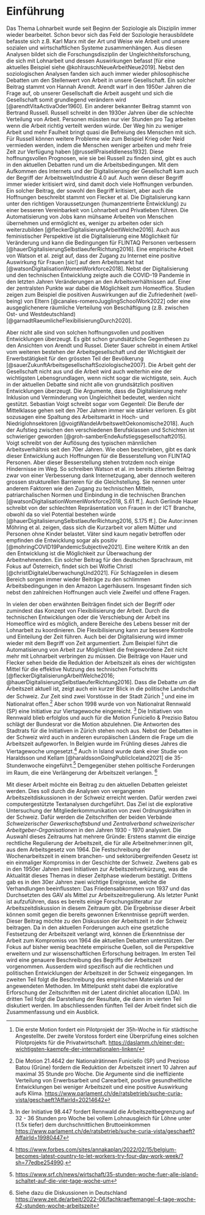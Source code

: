 # Einführung

Das Thema Lohnarbeit wurde seit Beginn der Soziologie als Disziplin immer wieder bearbeitet. Schon bevor sich das Feld der Soziologie herausbildete befasste sich z.B. Karl Marx mit der Art und Weise wie Arbeit und unsere sozialen und wirtschaftlichen Systeme zusammenhängen. Aus diesen Analysen bildet sich die Forschungsdisziplin der Ungleichheitsforschung, die sich mit Lohnarbeit und dessen Auswirkungen befasst [für eine aktuelles Beispiel siehe @kohlrauschNeueArbeitNeue2019]. Nebst den soziologischen Analysen fanden sich auch immer wieder philosophische Debatten um den Stellenwert von Arbeit in unsere Gesellschaft. Ein solcher Beitrag stammt von Hannah Arendt. Arendt warf in den 1950er Jahren die Frage auf, ob unserer Gesellschaft die Arbeit ausgeht und sich die Gesellschaft somit grundlegend verändern wird [@arendtVitaActivaOder1960]. Ein anderer bekannter Beitrag stammt von Bertrand Russell. Russell schreibt in den 1930er Jahren über die schlechte Verteilung von Arbeit. Personen müssten nur vier Stunden pro Tag arbeiten wenn die Arbeit richtig verteilt werden würde. Der Weg hin zu weniger Arbeit und mehr Faulheit bringt quasi die Befreiung des Menschen mit sich. Für Russell können weitere Probleme wie zum Beispiel Krieg oder Neid vermieden werden, indem die Menschen weniger arbeiten und mehr freie Zeit zur Verfügung haben [@russellPraiseIdleness1932]. Diese hoffnungsvollen Prognosen, wie sie bei Russell zu finden sind, gibt es auch in den aktuellen Debatten rund um die Arbeitsbedingungen. Mit dem Aufkommen des Internets und der Digitalisierung der Gesellschaft kam auch der Begriff der Arbeitswelt/Industrie 4.0 auf. Auch wenn dieser Begriff immer wieder kritisiert wird, sind damit doch viele Hoffnungen verbunden. Ein solcher Beitrag, der sowohl den Begriff kritisiert, aber auch die Hoffnungen beschreibt stammt von Flecker et al. Die Digitalisierung kann unter den richtigen Voraussetzungen (humanzentrierte Entwicklung) zu einer besseren Vereinbarkeit von Lohnarbeit und Privatleben führen. Die Automatisierung von Jobs kann mühsame Arbeiten von Menschen übernehmen und ermöglicht es, weniger zu arbeiten oder sich weiterzubilden [@fleckerDigitalisierungArbeitWelche2016]. Auch aus feministischer Perspektive ist die Digitalisierung eine Möglichkeit für Veränderung und kann die Bedingungen für FLINTAQ Personen verbessern [@hauerDigitalisierungSelbstlaeuferRichtung2016]. Eine empirische Arbeit von Watson et al. zeigt auf, dass der Zugang zu Internet eine positive Auswirkung für Frauen [sic!] auf dem Arbeitsmarkt hat [@watsonDigitalisationWomenWorkforce2018]. Nebst der Digitalisierung und den technischen Entwicklung zeigte auch die COVID-19 Pandemie in den letzten Jahren Veränderungen an den Arbeitsverhältnissen auf. Einer der zentralsten Punkte war dabei die Möglichkeit zum Homeoffice. Studien zeigen zum Beispiel die positiven Auswirkungen auf die Zufriedenheit (well-being) von Eltern [@canales-romeroJugglingSchoolWork2022] oder eine ausgeglichenere räumliche Verteilung von Beschäftigung (z.B. zwischen Ost- und Westdeutschland) [@garnadtRaeumlicheFlexibilisierungDurch2020]. 

Aber nicht alle sind von solchen hoffnungsvollen und positiven Entwicklungen überzeugt. Es gibt schon grundsätzliche Gegenthesen zu den Ansichten von Arendt und Russel. Dieter Sauer schreibt in einem Artikel vom weiteren bestehen der Arbeitsgesellschaft und der Wichtigkeit der Erwerbstätigkeit für den grössten Teil der Bevölkerung [@sauerZukunftArbeitsgesellschaftSoziologische2007]. Die Arbeit geht der Gesellschaft nicht aus und die Arbeit wird auch weiterhin eine der wichtigsten Lebensgrundlagen, wenn nicht sogar die wichtigste, sein. Auch in der aktuellen Debatte sind nicht alle von grundsätzlich positiven Entwicklungen überzeugt. Die Argumente, dass die Digitalisierung mehr Inklusion und Verminderung von Ungleichheit bedeutet, werden nicht gestützt. Sebastian Voigt schreibt sogar vom Gegenteil: Die Berufe der Mittelklasse gehen seit den 70er Jahren immer wie stärker verloren. Es gibt sozusagen eine Spaltung des Arbeitsmarkt in Hoch- und Niedriglohnsektoren [@voigtWandelArbeitsweltOekonomische2018]. Auch der Aufstieg zwischen den verschiedenen Berufsklassen und Schichten ist schwieriger geworden [@groh-samberEndeAufstiegsgesellschaft2015]. Voigt schreibt von der Auflösung des typischen männlichen Arbeitsverhältnis seit den 70er Jahren. Wie oben beschrieben, gibt es dank dieser Entwicklung auch Hoffnungen für die Besserstellung von FLINTAQ Personen. Aber dieser Besserstellung stehen trotzdem noch einige Hindernisse im Weg. So schreiben Watson et al. im bereits zitierten Beitrag zwar von einer Verbesserung dank Internetzugang, aber dennoch weiteren grossen strukturellen Barrieren für die Gleichstellung. Sie nennen unter anderem Faktoren wie den Zugang zu technischen Mitteln, patriarchalischen Normen und Einbindung in die technischen Branchen [@watsonDigitalisationWomenWorkforce2018, S.61 ff.]. Auch Gerlinde Hauer schreibt von der schlechten Repräsentation von Frauen in der ICT Branche, obwohl da so viel Potential bestehen würde [@hauerDigitalisierungSelbstlaeuferRichtung2016, S.175 ff.]. Die Autor:innen Möhring et al. zeigen, dass sich die Kurzarbeit vor allem Mütter und Personen ohne Kinder belastet. Väter sind kaum negativ betroffen oder empfinden die Entwicklung sogar als positiv [@mohringCOVID19PandemicSubjective2021]. Eine weitere Kritik an den den Entwicklung ist die Möglichkeit zur Überwachung der Arbeitnehmenden. Ein solcher Beitrag für den deutschen Sprachraum, mit Fokus auf Österreich, findet sich bei Wolfie Christl [@christlDigitaleUberwachungUnd2021]. Für Schlagzeilen in diesem Bereich sorgen immer wieder Beiträge zu den schlimmen Arbeitsbedingungen in den Amazon Lagerhäusern. Insgesamt finden sich nebst den zahlreichen Hoffnungen auch viele Zweifel und offene Fragen.

In vielen der oben erwähnten Beiträgen findet sich der Begriff oder zumindest das Konzept von Flexibilisierung der Arbeit. Durch die technischen Entwicklungen oder die Verschiebung der Arbeit ins Homeoffice wird es möglich, andere Bereiche des Lebens besser mit der Lohnarbeit zu koordinieren. Die Flexibilisierung kann zur bessere Kontrolle und Einteilung der Zeit führen. Auch bei der Digitalisierung wird immer wieder mit dem Begriff von Zeit argumentiert. Zum Beispiel führt die Automatisierung von Arbeit zur Möglichkeit die freigewordene Zeit nicht mehr mit Lohnarbeit verbringen zu müssen. Die Beiträge von Hauer und Flecker sehen beide die Reduktion der Arbeitszeit als eines der wichtigsten Mittel für die effektive Nutzung des technischen Fortschritts [@fleckerDigitalisierungArbeitWelche2016; @hauerDigitalisierungSelbstlaeuferRichtung2016]. Dass die Debatte um die Arbeitszeit aktuell ist, zeigt auch ein kurzer Blick in die politische Landschaft der Schweiz. Zur Zeit sind zwei Vorstösse in der Stadt Zürich ^[Die erste Motion fordert ein Pilotprojekt der 35h-Woche in für städtische Angestellte. Der zweite Vorstoss fordert eine Überprüfung eines solchen Pilotprojekts für die Privatwirtschaft.  <https://daslamm.ch/einer-der-wichtigsten-kaempfe-der-internationalen-linken/>] und eine im Nationalrat offen.^[Die Motion 21.4642 der Nationalrätinnen Funiciello (SP) und Prezioso Batou (Grüne) fordern die Reduktion der Arbeitszeit innert 10 Jahren auf maximal 35 Stunde pro Woche. Die Argumente sind die ineffiziente Verteilung von Erwerbsarbeit und Carearbeit, positive gesundheitliche Entwicklungen bei weniger Arbeitszeit und eine positive Auswirkung aufs Klima. <https://www.parlament.ch/de/ratsbetrieb/suche-curia-vista/geschaeft?AffairId=20214642>] Aber schon 1998 wurde von von Nationalrat Rennwald (SP) eine Initiative zur Viertagewoche eingereicht. ^[In der Initiative 98.447 fordert Rennwald die Arbeitszeitbegrenzung auf 32 - 36 Stunden pro Woche bei vollem Lohnausgleich für Löhne unter (1.5x tiefer) dem durchschnittlichen Bruttoeinkommen <https://www.parlament.ch/de/ratsbetrieb/suche-curia-vista/geschaeft?AffairId=19980447>] Die Initiativen von Rennwald blieb erfolglos und auch für die Motion Funiciello & Prezisio Batou schlägt der Bundesrat vor die Motion abzulehnen. Die Antworten des Stadtrats für die Initiativen in Zürich stehen noch aus. Nebst der Debatten in der Schweiz wird auch in anderen europäischen Ländern die Frage um die Arbeitszeit aufgeworfen. In Belgien wurde im Frühling dieses Jahres die Viertagewoche umgesetzt.^[ <https://www.forbes.com/sites/annakaplan/2022/02/15/belgium-becomes-latest-country-to-let-workers-try-four-day-work-week/?sh=77edbe254990>.] Auch in Island wurde dank einer Studie von Haraldsson und Kellam [@haraldssonGoingPublicIceland2021] die 35-Stundenwoche eingeführt.^[<https://www.srf.ch/news/wirtschaft/35-stunden-woche-fuer-alle-island-schaltet-auf-die-vier-tage-woche-um>] Demgegenüber stehen politische Forderungen im Raum, die eine Verlängerung der Arbeitszeit verlangen. ^[Siehe dazu die Diskussionen in Deutschland <https://www.zeit.de/arbeit/2022-06/fachkraeftemangel-4-tage-woche-42-stunden-woche-arbeitszeit>] 

Mit dieser Arbeit möchte ein Beitrag zu den aktuellen Debatten geleistet werden. Dies soll durch die Analysen von vergangenen Arbeitszeitdiskussionen in der Schweiz erreicht werden. Dafür werden zwei computergestützte Textanalysen durchgeführt. Das Ziel ist die explorative Untersuchung der Mitgliederkommunikation von zwei Ordnungskräften in der Schweiz. Dafür werden die Zeitschriften der beiden Verbände *Schweizerischer Gewerkschaftsbund* und *Zentralverband schweizerischer Arbeitgeber-Organisationen* in den Jahren 1930 - 1970 analysiert. Die Auswahl dieses Zeitraums hat mehrere Gründe: Erstens stammt die einzige rechtliche Regulierung der Arbeitszeit, die für alle Arbeitnehmer:innen gilt, aus dem Arbeitsgesetz von 1964. Die Festschreibung der Wochenarbeitszeit in einem branchen- und sektorübergreifenden Gesetz ist ein einmaliger Kompromiss in der Geschichte der Schweiz. Zweitens gab es in den 1950er Jahren zwei Initiativen zur Arbeitszeitverkürzung, was die Aktualität dieses Themas in dieser Zeitphase wiederum bestätigt. Drittens gab es in den 30er Jahren zwei wichtige Ereignisse, welche die Verhandlungen beeinflussten: Das Friedensabkommen von 1937 und das Durchsetzten des GAV als Mittel zur Arbeitszeitregulierung. Als letzter Punkt ist aufzuführen, dass es bereits einige Forschungsliteratur zur Arbeitszeitdiskussion in diesem Zeitraum gibt. Die Ergebnisse dieser Arbeit können somit gegen die bereits gewonnen Erkenntnisse geprüft werden. Dieser Beitrag möchte zu den Diskussion der Arbeitszeit in der Schweiz beitragen. Da in den aktuellen Forderungen auch eine gsetzliche Festsetzung der Arbeitszeit verlangt wird, können die Erkenntnisse der Arbeit zum Kompromiss von 1964 die aktuellen Debatten unterstützen. Der Fokus auf bisher wenig beachtete empirische Quellen, soll die Perspektive erweitern und zur wissenschaftlichen Erforschung beitragen. Im ersten Teil wird eine genauere Beschreibung des Begriffs der Arbeitszeit vorgenommen. Ausserdem wird spezifisch auf die rechtlichen und politischen Entwicklungen der Arbeitszeit in der Schweiz eingegangen. Im zweiten Teil folgt die Beschreibung des empirischen Materials und der angewendeten Methoden. Im Mittelpunkt steht dabei die explorative Erforschung der Zeitschriften mit der Latent dirichlet allocation (LDA). Im dritten Teil folgt die Darstellung der Resultate, die dann im vierten Teil diskutiert werden. Im abschliessenden fünften Teil der Arbeit findet sich die Zusammenfassung und ein Ausblick.
